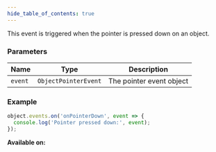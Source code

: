 ```yaml
---
hide_table_of_contents: true
---
```



This event is triggered when the pointer is pressed down on an object.

### Parameters

| Name    | Type                 | Description              |
| ------- | -------------------- | ------------------------ |
| `event` | `ObjectPointerEvent` | The pointer event object |

### Example

```js
object.events.on('onPointerDown', event => {
  console.log('Pointer pressed down:', event);
});
```

**Available on:** <ClientTag />
